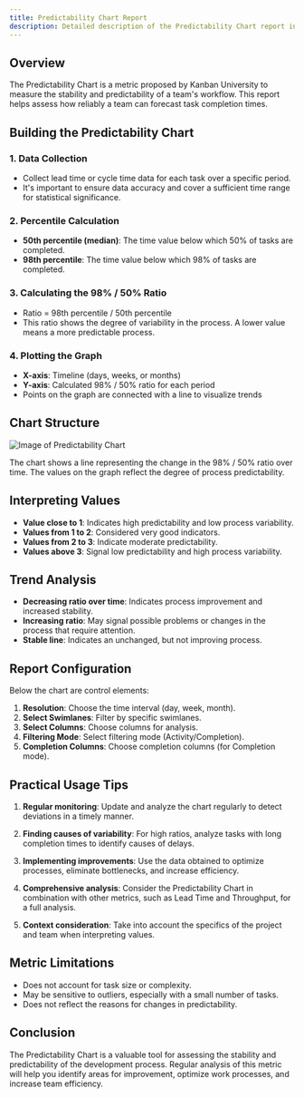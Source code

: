 ```yaml
---
title: Predictability Chart Report
description: Detailed description of the Predictability Chart report in Jira Metrics Plugin, its construction and interpretation.
---
```


## Overview

The Predictability Chart is a metric proposed by Kanban University to measure the stability and predictability of a team's workflow. This report helps assess how reliably a team can forecast task completion times.

## Building the Predictability Chart

### 1. Data Collection

- Collect lead time or cycle time data for each task over a specific period.
- It's important to ensure data accuracy and cover a sufficient time range for statistical significance.

### 2. Percentile Calculation

- **50th percentile (median)**: The time value below which 50% of tasks are completed.
- **98th percentile**: The time value below which 98% of tasks are completed.

### 3. Calculating the 98% / 50% Ratio

- Ratio = 98th percentile / 50th percentile
- This ratio shows the degree of variability in the process. A lower value means a more predictable process.

### 4. Plotting the Graph

- **X-axis**: Timeline (days, weeks, or months)
- **Y-axis**: Calculated 98% / 50% ratio for each period
- Points on the graph are connected with a line to visualize trends

## Chart Structure

![Image of Predictability Chart](/docs/images/predictability.png)

The chart shows a line representing the change in the 98% / 50% ratio over time. The values on the graph reflect the degree of process predictability.

## Interpreting Values

- **Value close to 1**: Indicates high predictability and low process variability.
- **Values from 1 to 2**: Considered very good indicators.
- **Values from 2 to 3**: Indicate moderate predictability.
- **Values above 3**: Signal low predictability and high process variability.

## Trend Analysis

- **Decreasing ratio over time**: Indicates process improvement and increased stability.
- **Increasing ratio**: May signal possible problems or changes in the process that require attention.
- **Stable line**: Indicates an unchanged, but not improving process.

## Report Configuration

Below the chart are control elements:

1. **Resolution**: Choose the time interval (day, week, month).
2. **Select Swimlanes**: Filter by specific swimlanes.
3. **Select Columns**: Choose columns for analysis.
4. **Filtering Mode**: Select filtering mode (Activity/Completion).
5. **Completion Columns**: Choose completion columns (for Completion mode).

## Practical Usage Tips

1. **Regular monitoring**: Update and analyze the chart regularly to detect deviations in a timely manner.

2. **Finding causes of variability**: For high ratios, analyze tasks with long completion times to identify causes of delays.

3. **Implementing improvements**: Use the data obtained to optimize processes, eliminate bottlenecks, and increase efficiency.

4. **Comprehensive analysis**: Consider the Predictability Chart in combination with other metrics, such as Lead Time and Throughput, for a full analysis.

5. **Context consideration**: Take into account the specifics of the project and team when interpreting values.

## Metric Limitations

- Does not account for task size or complexity.
- May be sensitive to outliers, especially with a small number of tasks.
- Does not reflect the reasons for changes in predictability.

## Conclusion

The Predictability Chart is a valuable tool for assessing the stability and predictability of the development process. Regular analysis of this metric will help you identify areas for improvement, optimize work processes, and increase team efficiency.
